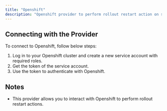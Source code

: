 ```yaml
---
title: "Openshift"
description: "Openshift provider to perform rollout restart action on specific resources."
---
```


<AutoGeneratedSnippet />

## Connecting with the Provider

To connect to Openshift, follow below steps:

1. Log in to your Openshift cluster and create a new service account with required roles.
2. Get the token of the service account.
3. Use the token to authenticate with Openshift.

## Notes

- This provider allows you to interact with Openshift to perform rollout restart actions.

